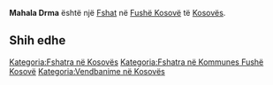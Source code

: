 {{Fshat në Kosovës
 | Emri                = Mahala Drma
| srp_N_name = Mahala Drma
| srp_N_FULL_NAME_RO = Mahala Drma
| srp_N_FULL_NAME_ND_RO = Mahala Drma
| srp_N_SORT_NAME_RG = MAHALADRMA
| srp_N_FULL_NAME_RG = Mahala Drma
| srp_N_FULL_NAME_ND_RG = Mahala Drma

 | Emri (Rasa dhanore) = 
 | Figura              = 
 | Shteti              = Kosovo
 | Komuna              = Fushë Kosovë
 | Kodi postar         = 
 | Sipërfaqja          = 

 | Popullsia           = 

 | Regj. i popullsisë  = 
 | Dend. e popullsisë  = 
 | Faqja zyrtare       = 
 <!--- Koordinatat ----> 
 | Gjerësia            = 42.659444
 | Gjatësia            = 21.515
 | Lartësia            = 
}}
'''Mahala Drma''' është një [[Fshat]] në [[Fushë Kosovë]] të [[Kosovës]].

<!-- == Gjeografia == -->
<!-- == Historia == -->
<!-- == Demografia == -->
== Shih edhe ==
{{Komuna Fushë Kosovë}}
{{Kosovo-Administrata-Cung}}

[[Kategoria:Fshatra në Kosovës]]
[[Kategoria:Fshatra në Kommunes Fushë Kosovë]]
[[Kategoria:Vendbanime në Kosovës]]